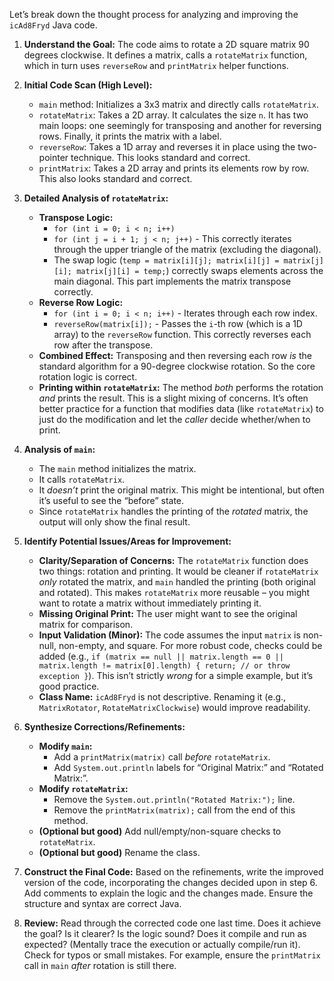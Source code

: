 Let's break down the thought process for analyzing and improving the `icAd8Fryd` Java code.

1.  **Understand the Goal:** The code aims to rotate a 2D square matrix 90 degrees clockwise. It defines a matrix, calls a `rotateMatrix` function, which in turn uses `reverseRow` and `printMatrix` helper functions.

2.  **Initial Code Scan (High Level):**
    *   `main` method: Initializes a 3x3 matrix and directly calls `rotateMatrix`.
    *   `rotateMatrix`: Takes a 2D array. It calculates the size `n`. It has two main loops: one seemingly for transposing and another for reversing rows. Finally, it prints the matrix with a label.
    *   `reverseRow`: Takes a 1D array and reverses it in place using the two-pointer technique. This looks standard and correct.
    *   `printMatrix`: Takes a 2D array and prints its elements row by row. This also looks standard and correct.

3.  **Detailed Analysis of `rotateMatrix`:**
    *   **Transpose Logic:**
        *   `for (int i = 0; i < n; i++)`
        *   `for (int j = i + 1; j < n; j++)` - This correctly iterates through the upper triangle of the matrix (excluding the diagonal).
        *   The swap logic (`temp = matrix[i][j]; matrix[i][j] = matrix[j][i]; matrix[j][i] = temp;`) correctly swaps elements across the main diagonal. This part implements the matrix transpose correctly.
    *   **Reverse Row Logic:**
        *   `for (int i = 0; i < n; i++)` - Iterates through each row index.
        *   `reverseRow(matrix[i]);` - Passes the `i`-th row (which is a 1D array) to the `reverseRow` function. This correctly reverses each row after the transpose.
    *   **Combined Effect:** Transposing and then reversing each row *is* the standard algorithm for a 90-degree clockwise rotation. So the core rotation logic is correct.
    *   **Printing within `rotateMatrix`:** The method *both* performs the rotation *and* prints the result. This is a slight mixing of concerns. It's often better practice for a function that modifies data (like `rotateMatrix`) to just do the modification and let the *caller* decide whether/when to print.

4.  **Analysis of `main`:**
    *   The `main` method initializes the matrix.
    *   It calls `rotateMatrix`.
    *   It *doesn't* print the original matrix. This might be intentional, but often it's useful to see the "before" state.
    *   Since `rotateMatrix` handles the printing of the *rotated* matrix, the output will only show the final result.

5.  **Identify Potential Issues/Areas for Improvement:**
    *   **Clarity/Separation of Concerns:** The `rotateMatrix` function does two things: rotation and printing. It would be cleaner if `rotateMatrix` *only* rotated the matrix, and `main` handled the printing (both original and rotated). This makes `rotateMatrix` more reusable – you might want to rotate a matrix without immediately printing it.
    *   **Missing Original Print:** The user might want to see the original matrix for comparison.
    *   **Input Validation (Minor):** The code assumes the input `matrix` is non-null, non-empty, and square. For more robust code, checks could be added (e.g., `if (matrix == null || matrix.length == 0 || matrix.length != matrix[0].length) { return; // or throw exception }`). This isn't strictly *wrong* for a simple example, but it's good practice.
    *   **Class Name:** `icAd8Fryd` is not descriptive. Renaming it (e.g., `MatrixRotator`, `RotateMatrixClockwise`) would improve readability.

6.  **Synthesize Corrections/Refinements:**
    *   **Modify `main`:**
        *   Add a `printMatrix(matrix)` call *before* `rotateMatrix`.
        *   Add `System.out.println` labels for "Original Matrix:" and "Rotated Matrix:".
    *   **Modify `rotateMatrix`:**
        *   Remove the `System.out.println("Rotated Matrix:");` line.
        *   Remove the `printMatrix(matrix);` call from the end of this method.
    *   **(Optional but good)** Add null/empty/non-square checks to `rotateMatrix`.
    *   **(Optional but good)** Rename the class.

7.  **Construct the Final Code:** Based on the refinements, write the improved version of the code, incorporating the changes decided upon in step 6. Add comments to explain the logic and the changes made. Ensure the structure and syntax are correct Java.

8.  **Review:** Read through the corrected code one last time. Does it achieve the goal? Is it clearer? Is the logic sound? Does it compile and run as expected? (Mentally trace the execution or actually compile/run it). Check for typos or small mistakes. For example, ensure the `printMatrix` call in `main` *after* rotation is still there.